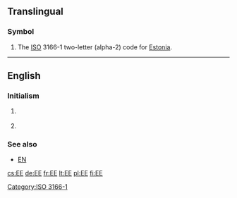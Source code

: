 {{also|ee|Ee|-ee|-ée|.ee|ééʼ|ʻée|её|өө}}
==Translingual==

===Symbol===
{{head|mul|symbol}}
# The [[ISO]] 3166-1 two-letter (alpha-2) code for [[Estonia]].

[[Category:ISO 3166-1]]

----

==English==

===Initialism===
{{rfc-header|Initialism}}
{{en-initialism}}

# {{label|en|academic|_|philosophy}} {{w|Eudemian Ethics}}
# {{label|en|linguistics}} {{initialism of|Estuary English|lang=en}}

===See also===
* [[EN]]

[[cs:EE]]
[[de:EE]]
[[fr:EE]]
[[lt:EE]]
[[pl:EE]]
[[fi:EE]]